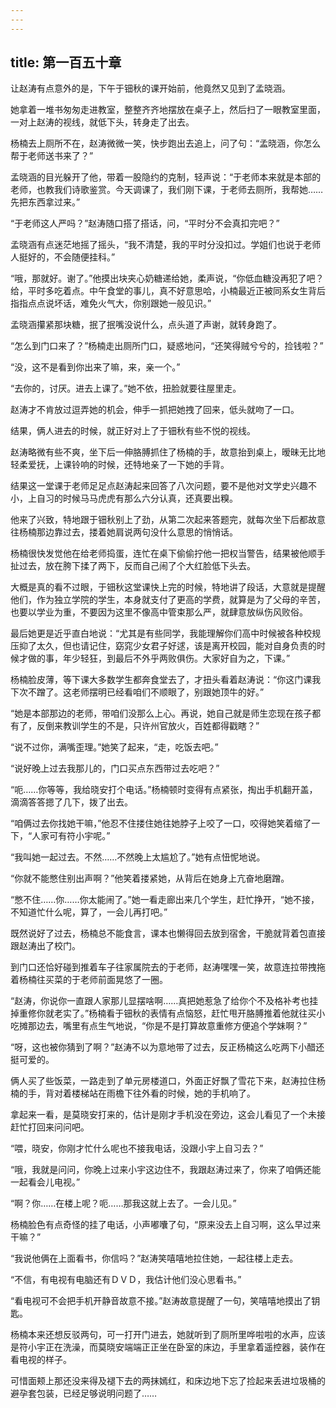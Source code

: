```yaml
---
---
---
```

title: 第一百五十章
---




让赵涛有点意外的是，下午于钿秋的课开始前，他竟然又见到了孟晓涵。

她拿着一堆书匆匆走进教室，整整齐齐地摆放在桌子上，然后扫了一眼教室里面，一对上赵涛的视线，就低下头，转身走了出去。

杨楠去上厕所不在，赵涛微微一笑，快步跑出去追上，问了句：“孟晓涵，你怎么帮于老师送书来了？”

孟晓涵的目光躲开了他，带着一股隐约的克制，轻声说：“于老师本来就是本部的老师，也教我们诗歌鉴赏。今天调课了，我们刚下课，于老师去厕所，我帮她……先把东西拿过来。”

“于老师这人严吗？”赵涛随口搭了搭话，问，“平时分不会真扣完吧？”

孟晓涵有点迷茫地摇了摇头，“我不清楚，我的平时分没扣过。学姐们也说于老师人挺好的，不会随便挂科。”

“哦，那就好。谢了。”他摸出块夹心奶糖递给她，柔声说，“你低血糖没再犯了吧？给，平时多吃着点。中午食堂的事儿，真不好意思哈，小楠最近正被同系女生背后指指点点说坏话，难免火气大，你别跟她一般见识。”

孟晓涵攥紧那块糖，抿了抿嘴没说什么，点头道了声谢，就转身跑了。

“怎么到门口来了？”杨楠走出厕所门口，疑惑地问，“还笑得贼兮兮的，捡钱啦？”

“没，这不是看到你出来了嘛，来，亲一个。”

“去你的，讨厌。进去上课了。”她不依，扭脸就要往屋里走。

赵涛才不肯放过逗弄她的机会，伸手一抓把她拽了回来，低头就吻了一口。

结果，俩人进去的时候，就正好对上了于钿秋有些不悦的视线。

赵涛略微有些不爽，坐下后一伸胳膊抓住了杨楠的手，故意抬到桌上，暧昧无比地轻柔爱抚，上课铃响的时候，还特地亲了一下她的手背。

结果这一堂课于老师足足点赵涛起来回答了八次问题，要不是他对文学史兴趣不小，上自习的时候马马虎虎有那么六分认真，还真要出糗。

他来了兴致，特地跟于钿秋别上了劲，从第二次起来答题完，就每次坐下后都故意往杨楠那边靠过去，搂着她肩说两句没什么意思的悄悄话。

杨楠很快发觉他在给老师捣蛋，连忙在桌下偷偷拧他一把权当警告，结果被他顺手扯过去，放在胯下揉了两下，反而自己闹了个大红脸低下头去。

大概是真的看不过眼，于钿秋这堂课快上完的时候，特地讲了段话，大意就是提醒他们，作为独立学院的学生，本身就支付了更高的学费，就算是为了父母的辛苦，也要以学业为重，不要因为这里不像高中管束那么严，就肆意放纵伤风败俗。

最后她更是近乎直白地说：“尤其是有些同学，我能理解你们高中时候被各种校规压抑了太久，但也请记住，窈窕少女君子好逑，该是离开校园，能对自身负责的时候才做的事，年少轻狂，到最后不外乎两败俱伤。大家好自为之，下课。”

杨楠脸皮薄，等下课大多数学生都奔食堂去了，才扭头看着赵涛说：“你这门课我下次不蹭了。这老师摆明已经看咱们不顺眼了，别跟她顶牛的好。”

“她是本部那边的老师，带咱们没那么上心。再说，她自己就是师生恋现在孩子都有了，反倒来教训学生的不是，只许州官放火，百姓都得戳瞎？”

“说不过你，满嘴歪理。”她笑了起来，“走，吃饭去吧。”

“说好晚上过去我那儿的，门口买点东西带过去吃吧？”

“呃……你等等，我给晓安打个电话。”杨楠顿时变得有点紧张，掏出手机翻开盖，滴滴答答摁了几下，拨了出去。

“咱俩过去你找她干嘛，”他忍不住搂住她往她脖子上咬了一口，咬得她笑着缩了一下，“人家可有符小宇呢。”

“我叫她一起过去。不然……不然晚上太尴尬了。”她有点忸怩地说。

“你就不能憋住别出声啊？”他笑着搂紧她，从背后在她身上亢奋地磨蹭。

“憋不住……你……你太能闹了。”她一看走廊出来几个学生，赶忙挣开，“她不接，不知道忙什么呢，算了，一会儿再打吧。”

既然说好了过去，杨楠总不能食言，课本也懒得回去放到宿舍，干脆就背着包直接跟赵涛出了校门。

到门口还恰好碰到推着车子往家属院去的于老师，赵涛嘿嘿一笑，故意连拉带拽拖着杨楠往买菜的于老师前面晃悠了一圈。

“赵涛，你说你一直跟人家那儿显摆啥啊……真把她惹急了给你个不及格补考也挂掉重修你就老实了。”杨楠看于钿秋的表情有点恼怒，赶忙甩开胳膊推着他就往买小吃摊那边去，嘴里有点生气地说，“你是不是打算故意重修方便追个学妹啊？”

“呀，这也被你猜到了啊？”赵涛不以为意地带了过去，反正杨楠这么吃两下小醋还挺可爱的。

俩人买了些饭菜，一路走到了单元房楼道口，外面正好飘了雪花下来，赵涛拉住杨楠的手，背对着楼梯站在雨檐下往外看的时候，她的手机响了。

拿起来一看，是莫晓安打来的，估计是刚才手机没在旁边，这会儿看见了一个未接赶忙打回来问问吧。

“喂，晓安，你刚才忙什么呢也不接我电话，没跟小宇上自习去？”

“哦，我就是问问，你晚上过来小宇这边住不，我跟赵涛过来了，你来了咱俩还能一起看会儿电视。”

“啊？你……在楼上呢？呃……那我这就上去了。一会儿见。”

杨楠脸色有点奇怪的挂了电话，小声嘟囔了句，“原来没去上自习啊，这么早过来干嘛？”

“我说他俩在上面看书，你信吗？”赵涛笑嘻嘻地拉住她，一起往楼上走去。

“不信，有电视有电脑还有ＤＶＤ，我估计他们没心思看书。”

“看电视可不会把手机开静音故意不接。”赵涛故意提醒了一句，笑嘻嘻地摸出了钥匙。

杨楠本来还想反驳两句，可一打开门进去，她就听到了厕所里哗啦啦的水声，应该是符小宇正在洗澡，而莫晓安端端正正坐在卧室的床边，手里拿着遥控器，装作在看电视的样子。

可惜面颊上那还没来得及褪下去的两抹嫣红，和床边地下忘了捡起来丢进垃圾桶的避孕套包装，已经足够说明问题了……